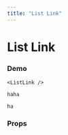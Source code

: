 ```yaml
---
title: "List Link"
---
```



# List Link

### Demo

<!-- component live -->

```
<ListLink />
```

<!-- string - live, but undefined. Need to filter these out, render as code blocks only. Flag? -->

```
haha
```

<!-- {/* <code> inside of a paragraph */} -->

`ha`

### Props
<Table
  propTypes={propTypesToObject({
    propTypes: ListLink.propTypes
  })}
/>